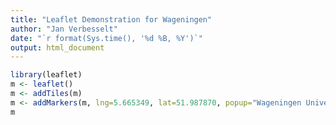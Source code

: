 ```yaml
---
title: "Leaflet Demonstration for Wageningen"
author: "Jan Verbesselt"
date: "`r format(Sys.time(), '%d %B, %Y')`"
output: html_document
---
```


```r
library(leaflet)
m <- leaflet()
m <- addTiles(m)
m <- addMarkers(m, lng=5.665349, lat=51.987870, popup="Wageningen University")
m
```